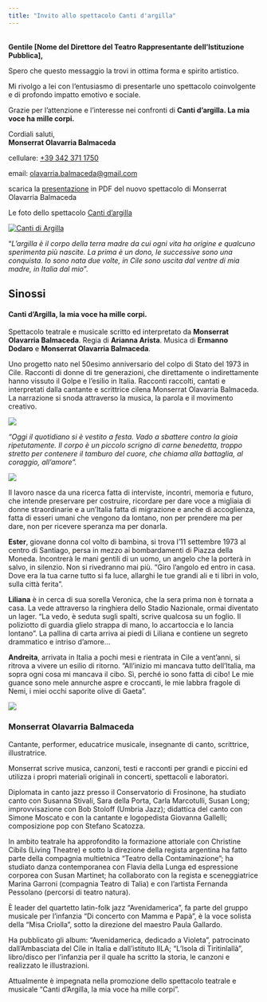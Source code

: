 ```yaml
---
title: "Invito allo spettacolo Canti d'argilla"
---
```


**\
Gentile \[Nome del Direttore del Teatro Rappresentante dell'Istituzione Pubblica\],**

Spero che questo messaggio la trovi in ottima forma e spirito artistico.

Mi rivolgo a lei con l'entusiasmo di presentarle uno spettacolo coinvolgente e di profondo impatto emotivo e sociale.

Grazie per l'attenzione e l'interesse nei confronti di **Canti d'argilla. La mia voce ha mille corpi.**

Cordiali saluti,\
**Monserrat Olavarria Balmaceda**

cellulare: [+39 342 371 1750](tel:+393423711750)

email: [olavarria.balmaceda\@gmail.com](mailto:olavarria.balmaceda@gmail.com)

scarica la [presentazione](https://monserrat.olavarria.it/spettacoli/canti_argilla_presentazione/canti_argilla_presentazione.pdf) in PDF del nuovo spettacolo di Monserrat Olavarria Balmaceda

Le foto dello spettacolo [Canti d'argilla](https://monserrat.olavarria.it/spettacoli/foto_canti_agilla/)

[![Canti di Argilla](https://monserrat.olavarria.it/spettacoli/canti_argilla_presentazione/images/1.jpg){alt="Canti di Argilla"}](https://monserrat.olavarria.it/spettacoli/canti_argilla_presentazione/)

"*L'argilla è il corpo della terra madre da cui ogni vita ha origine e qualcuno sperimenta più nascite. La prima è un dono, le successive sono una conquista. Io sono nata due volte, in Cile sono uscita dal ventre di mia madre, in Italia dal mio*".

## Sinossi

#### Canti d'Argilla, la mia voce ha mille corpi.

Spettacolo teatrale e musicale scritto ed interpretato da **Monserrat Olavarria Balmaceda**. Regia di **Arianna Arista**. Musica di **Ermanno Dodaro** e **Monserrat Olavarria Balmaceda**.

Uno progetto nato nel 50esimo anniversario del colpo di Stato del 1973 in Cile. Racconti di donne di tre generazioni, che direttamente o indirettamente hanno vissuto il Golpe e l'esilio in Italia. Racconti raccolti, cantati e interpretati dalla cantante e scrittrice cilena Monserrat Olavarria Balmaceda. La narrazione si snoda attraverso la musica, la parola e il movimento creativo.

![](/image/P0A7023_copia-Migliorato-NR.JPG)

*"Oggi il quotidiano si è vestito a festa. Vado a sbattere contro la gioia ripetutamente. Il corpo è un piccolo scrigno di carne benedetta, troppo stretto per contenere il tamburo del cuore, che chiama alla battaglia, al coraggio, all'amore".*

![](https://monserrat.olavarria.it/image/P0A7215-Migliorato-NR.JPG)

Il lavoro nasce da una ricerca fatta di interviste, incontri, memoria e futuro, che intende preservare per costruire, ricordare per dare voce a migliaia di donne straordinarie e a un'Italia fatta di migrazione e anche di accoglienza, fatta di esseri umani che vengono da lontano, non per prendere ma per dare, non per ricevere speranza ma per donarla.

**Ester**, giovane donna col volto di bambina, si trova l'11 settembre 1973 al centro di Santiago, persa in mezzo ai bombardamenti di Piazza della Moneda. Incontrerà le mani gentili di un uomo, un angelo che la porterà in salvo, in silenzio. Non si rivedranno mai più. "Giro l'angolo ed entro in casa. Dove era la tua carne tutto si fa luce, allarghi le tue grandi ali e ti libri in volo, sulla città ferita".

**Liliana** è in cerca di sua sorella Veronica, che la sera prima non è tornata a casa. La vede attraverso la ringhiera dello Stadio Nazionale, ormai diventato un lager. "La vedo, è seduta sugli spalti, scrive qualcosa su un foglio. Il poliziotto di guardia glielo strappa di mano, lo accartoccia e lo lancia lontano". La pallina di carta arriva ai piedi di Liliana e contiene un segreto drammatico e intriso d'amore\...

**Andreita**, arrivata in Italia a pochi mesi e rientrata in Cile a vent'anni, si ritrova a vivere un esilio di ritorno. "All'inizio mi mancava tutto dell'Italia, ma sopra ogni cosa mi mancava il cibo. Sì, perché io sono fatta di cibo! Le mie guance sono mele annurche aspre e croccanti, le mie labbra fragole di Nemi, i miei occhi saporite olive di Gaeta".

![](https://monserrat.olavarria.it/image/monserrat-01990.jpg)

### Monserrat Olavarria Balmaceda

Cantante, performer, educatrice musicale, insegnante di canto, scrittrice, illustratrice.

Monserrat scrive musica, canzoni, testi e racconti per grandi e piccini ed utilizza i propri materiali originali in concerti, spettacoli e laboratori.

Diplomata in canto jazz presso il Conservatorio di Frosinone, ha studiato canto con Susanna Stivali, Sara della Porta, Carla Marcotulli, Susan Long; improvvisazione con Bob Stoloff (Umbria Jazz); didattica del canto con Simone Moscato e con la cantante e logopedista Giovanna Gallelli; composizione pop con Stefano Scatozza.

In ambito teatrale ha approfondito la formazione attoriale con Christine Cibils (Living Theatre) e sotto la direzione della regista argentina ha fatto parte della compagnia multietnica "Teatro della Contaminazione"; ha studiato danza contemporanea con Flavia della Lunga ed espressione corporea con Susan Martinet; ha collaborato con la regista e sceneggiatrice Marina Garroni (compagnia Teatro di Talia) e con l'artista Fernanda Pessolano (percorsi di teatro natura).

È leader del quartetto latin-folk jazz "Avenidamerica", fa parte del gruppo musicale per l'infanzia "Di concerto con Mamma e Papà", è la voce solista della "Misa Criolla", sotto la direzione del maestro Paula Gallardo.

Ha pubblicato gli album: "Avenidamerica, dedicado a Violeta", patrocinato dall'Ambasciata del Cile in Italia e dall'istituto IILA; "L'Isola di Tiritinlallà", libro/disco per l'infanzia per il quale ha scritto la storia, le canzoni e realizzato le illustrazioni.

Attualmente è impegnata nella promozione dello spettacolo teatrale e musicale "Canti d'Argilla, la mia voce ha mille corpi".
